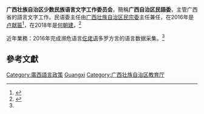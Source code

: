 {{Infobox PRCG
|机构名称 = 广西壮族自治区少数民族语言文字工作委员会
|标志1    = Red star.svg
|标志1说明 =
|职位1    = 主任
|人员1    = [[何朝建|何朝建]] (2018)
|职位2    = 副主任
|人员2    =
|人数2    = 
|成立时间 =
|业务上级 = [[國家民委|國家民委]]
|组织上级 = [[广西壮族自治区教育廳|广西壮族自治区教育廳]]
|机构类型 = 
|中共上级 = 
|中共本级 = 
|行政级别 = 
|前身     =
|地址1    =
|邮编1    =
|官网     =
|电话1    =
|电话2    =
|传真1    =
|image1   =
|caption1 = 
}}
'''广西壮族自治区少数民族语言文字工作委员会'''，簡稱'''广西自治区民語委'''，主管广西省的語言文字工作。民语委主任由[[广西壮族自治区民宗委|广西壮族自治区民宗委]]主任兼任，在2016年是[[卢献匾|卢献匾]]<ref name="广西抢救">{{cite news|title=广西抢救民族语文 建语言有声数据库|newspaper=中国新闻网|date=2016-01-19|last=|first=|url=http://www.chinaxiaokang.com/wenhuapindao/wenhua/20160119/118.html|archiveurl=https://web.archive.org/web/20210131160759/http://www.chinaxiaokang.com/wenhuapindao/wenhua/20160119/118.html|archivedate=2021-01-31|accessdate=2021-01-31|dead-url=no}}</ref>，在2018年是[[何朝建|何朝建]]，<ref>{{cite news|title=广西立法保护少数民族语言文字 今年8月1日起施行|newspaper=中国新闻网|date=2018-08-01|last=|first=|url=http://www.gx.chinanews.com/news/2018/0801/26696.html|archiveurl=https://archive.today/20210131160645/http://www.gx.chinanews.com/news/2018/0801/26696.html|archivedate=2021-01-31|accessdate=2021-01-31}}</ref>

近年業務：2016年完成濒危语言[[仡佬语|仡佬语]]多罗方言的语言数据采集。<ref name="广西抢救"/>

== 參考文獻 ==
{{reflist}}

[[Category:廣西語言政策|Category:廣西語言政策]]
[[Category:省级语言文字工作委员会|Guangxi]]
[[Category:广西壮族自治区教育厅|Category:广西壮族自治区教育厅]]